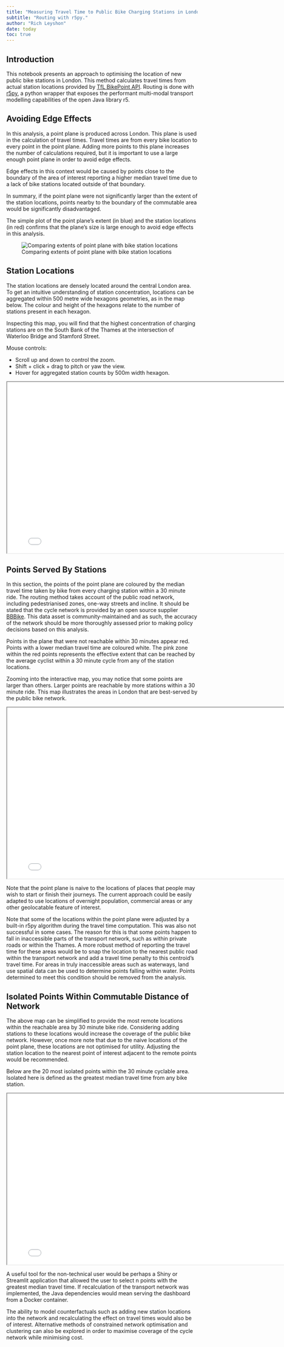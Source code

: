 ```yaml
---
title: "Measuring Travel Time to Public Bike Charging Stations in London."
subtitle: "Routing with r5py."
author: "Rich Leyshon"
date: today
toc: true
---
```


## Introduction

This notebook presents an approach to optimising the location of new public
bike stations in London. This method calculates travel times from actual
station locations provided by [TfL BikePoint API](https://api.tfl.gov.uk/swagger/ui/index.html?url=/swagger/docs/v1#!/BikePoint/BikePoint_GetAll). Routing is done with
[r5py](https://r5py.readthedocs.io/en/stable/), a python wrapper that exposes
the performant multi-modal transport modelling capabilities of the open Java
library r5.


## Avoiding Edge Effects

In this analysis, a point plane is produced across London. This plane is used
in the calculation of travel times. Travel times are from every bike location
to every point in the point plane. Adding more points to this plane increases
the number of calculations required, but it is important to use a large enough
point plane in order to avoid edge effects.

Edge effects in this context would be caused by points close to the boundary
of the area of interest reporting a higher median travel time due to a lack of
bike stations located outside of that boundary.

In summary, if the point plane were not significantly larger than the extent of
the station locations, points nearby to the boundary of the commutable area
would be significantly disadvantaged.

The simple plot of the point plane's extent (in blue) and the station locations
(in red) confirms that the plane's size is large enough to avoid edge effects
in this analysis.

![Comparing extents of point plane with bike station locations](./outputs/pointinpolygon.png)


## Station Locations

The station locations are densely located around the central London area. To
get an intuitive understanding of station concentration, locations can be
aggregated within 500 metre wide hexagons geometries, as in the map below. The
colour and height of the hexagons relate to the number of stations present in
each hexagon.

Inspecting this map, you will find that the highest concentration of charging
stations are on the South Bank of the Thames at the intersection of Waterloo
Bridge and Stamford Street.

Mouse controls:

* Scroll up and down to control the zoom.
* Shift + click + drag to pitch or yaw the view.
* Hover for aggregated station counts by 500m width hexagon.

<iframe src="./outputs/hex_layer.html" width=800 height=450></iframe>

## Points Served By Stations

In this section, the points of the point plane are coloured by the median
travel time taken by bike from every charging station within a 30 minute ride.
The routing method takes account of the public road network, including
pedestrianised zones, one-way streets and incline. It should be stated that the
cycle network is provided by an open source supplier [BBBike](https://download.bbbike.org/osm/).
This data asset is community-maintained and as such, the accuracy of the
network should be more thoroughly assessed prior to making policy decisions
based on this analysis.

Points in the plane that were not reachable within 30 minutes appear red.
Points with a lower median travel time are coloured white. The pink zone within
the red points represents the effective extent that can be reached by the
average cyclist within a 30 minute cycle from any of the station locations.

Zooming into the interactive map, you may notice that some points are larger
than others. Larger points are reachable by more stations within a 30 minute
ride. This map illustrates the areas in London that are best-served by the
public bike network.

<iframe src="./outputs/point_layer.html" width=800 height=450></iframe>

Note that the point plane is naive to the locations of places that people may
wish to start or finish their journeys. The current approach could be easily
adapted to use locations of overnight population, commercial areas or any other
geolocatable feature of interest.

Note that some of the locations within the point plane were adjusted by a
built-in r5py algorithm during the travel time computation. This was also not
successful in some cases. The reason for this is that some points happen to
fall in inaccessible parts of the transport network, such as within private
roads or within the Thames. A more robust method of reporting the travel time
for these areas would be to snap the location to the nearest public road within
the transport network and add a travel time penalty to this centroid's travel
time. For areas in truly inaccessible areas such as waterways, land use spatial
data can be used to determine points falling within water. Points determined
to meet this condition should be removed from the analysis.

## Isolated Points Within Commutable Distance of Network

The above map can be simplified to provide the most remote locations within the
reachable area by 30 minute bike ride. Considering adding stations to these
locations would increase the coverage of the public bike network. However, once
more note that due to the naive locations of the point plane, these locations
are not optimised for utility. Adjusting the station location to the nearest
point of interest adjacent to the remote points would be recommended.

Below are the 20 most isolated points within the 30 minute cyclable area.
Isolated here is defined as the greatest median travel time from any bike
station.

<iframe src="./outputs/isolated_point_layer.html" width=800 height=450></iframe>

A useful tool for the non-technical user would be perhaps a Shiny or Streamlit
application that allowed the user to select n points with the greatest median
travel time. If recalculation of the transport network was implemented, the
Java dependencies would mean serving the dashboard from a Docker container.

The ability to model counterfactuals such as adding new station locations into
the network and recalculating the effect on travel times would also be of
interest. Alternative methods of constrained network optimisation and
clustering can also be explored in order to maximise coverage of the cycle
network while minimising cost.
